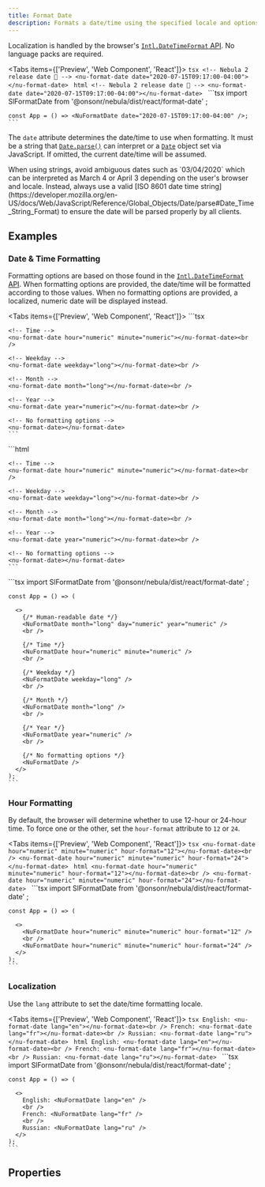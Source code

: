 ```yaml
---
title: Format Date
description: Formats a date/time using the specified locale and options.
---
```



Localization is handled by the browser's [`Intl.DateTimeFormat` API](https://developer.mozilla.org/en-US/docs/Web/JavaScript/Reference/Global_Objects/Intl/DateTimeFormat). No language packs are required.

<Tabs items={['Preview', 'Web Component', 'React']}>
  <Tab value="Preview">
    ```tsx
    <!-- Nebula 2 release date 🎉 -->
    <nu-format-date date="2020-07-15T09:17:00-04:00"></nu-format-date>
    ```
  </Tab>
  <Tab value="Web Component">
    ```html
    <!-- Nebula 2 release date 🎉 -->
    <nu-format-date date="2020-07-15T09:17:00-04:00"></nu-format-date>
    ```
  </Tab>
  <Tab value="React">
    ```tsx
    import SlFormatDate from '@onsonr/nebula/dist/react/format-date'
    ;
    
    const App = () => <NuFormatDate date="2020-07-15T09:17:00-04:00" />;
    ```
  </Tab>
</Tabs>

The `date` attribute determines the date/time to use when formatting. It must be a string that [`Date.parse()`](https://developer.mozilla.org/en-US/docs/Web/JavaScript/Reference/Global_Objects/Date/parse) can interpret or a [`Date`](https://developer.mozilla.org/en-US/docs/Web/JavaScript/Reference/Global_Objects/Date) object set via JavaScript. If omitted, the current date/time will be assumed.

<Callout type="info">
When using strings, avoid ambiguous dates such as `03/04/2020` which can be interpreted as March 4 or April 3 depending on the user's browser and locale. Instead, always use a valid [ISO 8601 date time string](https://developer.mozilla.org/en-US/docs/Web/JavaScript/Reference/Global_Objects/Date/parse#Date_Time_String_Format) to ensure the date will be parsed properly by all clients.
</Callout>

## Examples

### Date & Time Formatting

Formatting options are based on those found in the [`Intl.DateTimeFormat` API](https://developer.mozilla.org/en-US/docs/Web/JavaScript/Reference/Global_Objects/Intl/DateTimeFormat). When formatting options are provided, the date/time will be formatted according to those values. When no formatting options are provided, a localized, numeric date will be displayed instead.

<Tabs items={['Preview', 'Web Component', 'React']}>
  <Tab value="Preview">
    ```tsx
    <!-- Human-readable date -->
    <nu-format-date month="long" day="numeric" year="numeric"></nu-format-date><br />
    
    <!-- Time -->
    <nu-format-date hour="numeric" minute="numeric"></nu-format-date><br />
    
    <!-- Weekday -->
    <nu-format-date weekday="long"></nu-format-date><br />
    
    <!-- Month -->
    <nu-format-date month="long"></nu-format-date><br />
    
    <!-- Year -->
    <nu-format-date year="numeric"></nu-format-date><br />
    
    <!-- No formatting options -->
    <nu-format-date></nu-format-date>
    ```
  </Tab>
  <Tab value="Web Component">
    ```html
    <!-- Human-readable date -->
    <nu-format-date month="long" day="numeric" year="numeric"></nu-format-date><br />
    
    <!-- Time -->
    <nu-format-date hour="numeric" minute="numeric"></nu-format-date><br />
    
    <!-- Weekday -->
    <nu-format-date weekday="long"></nu-format-date><br />
    
    <!-- Month -->
    <nu-format-date month="long"></nu-format-date><br />
    
    <!-- Year -->
    <nu-format-date year="numeric"></nu-format-date><br />
    
    <!-- No formatting options -->
    <nu-format-date></nu-format-date>
    ```
  </Tab>
  <Tab value="React">
    ```tsx
    import SlFormatDate from '@onsonr/nebula/dist/react/format-date'
    ;
    
    const App = () => (
      
      <>
        {/* Human-readable date */}
        <NuFormatDate month="long" day="numeric" year="numeric" />
        <br />
    
        {/* Time */}
        <NuFormatDate hour="numeric" minute="numeric" />
        <br />
    
        {/* Weekday */}
        <NuFormatDate weekday="long" />
        <br />
    
        {/* Month */}
        <NuFormatDate month="long" />
        <br />
    
        {/* Year */}
        <NuFormatDate year="numeric" />
        <br />
    
        {/* No formatting options */}
        <NuFormatDate />
      </>
    );
    ```
  </Tab>
</Tabs>

### Hour Formatting

By default, the browser will determine whether to use 12-hour or 24-hour time. To force one or the other, set the `hour-format` attribute to `12` or `24`.

<Tabs items={['Preview', 'Web Component', 'React']}>
  <Tab value="Preview">
    ```tsx
    <nu-format-date hour="numeric" minute="numeric" hour-format="12"></nu-format-date><br />
    <nu-format-date hour="numeric" minute="numeric" hour-format="24"></nu-format-date>
    ```
  </Tab>
  <Tab value="Web Component">
    ```html
    <nu-format-date hour="numeric" minute="numeric" hour-format="12"></nu-format-date><br />
    <nu-format-date hour="numeric" minute="numeric" hour-format="24"></nu-format-date>
    ```
  </Tab>
  <Tab value="React">
    ```tsx
    import SlFormatDate from '@onsonr/nebula/dist/react/format-date'
    ;
    
    const App = () => (
      
      <>
        <NuFormatDate hour="numeric" minute="numeric" hour-format="12" />
        <br />
        <NuFormatDate hour="numeric" minute="numeric" hour-format="24" />
      </>
    );
    ```
  </Tab>
</Tabs>

### Localization

Use the `lang` attribute to set the date/time formatting locale.

<Tabs items={['Preview', 'Web Component', 'React']}>
  <Tab value="Preview">
    ```tsx
    English: <nu-format-date lang="en"></nu-format-date><br />
    French: <nu-format-date lang="fr"></nu-format-date><br />
    Russian: <nu-format-date lang="ru"></nu-format-date>
    ```
  </Tab>
  <Tab value="Web Component">
    ```html
    English: <nu-format-date lang="en"></nu-format-date><br />
    French: <nu-format-date lang="fr"></nu-format-date><br />
    Russian: <nu-format-date lang="ru"></nu-format-date>
    ```
  </Tab>
  <Tab value="React">
    ```tsx
    import SlFormatDate from '@onsonr/nebula/dist/react/format-date'
    ;
    
    const App = () => (
      
      <>
        English: <NuFormatDate lang="en" />
        <br />
        French: <NuFormatDate lang="fr" />
        <br />
        Russian: <NuFormatDate lang="ru" />
      </>
    );
    ```
  </Tab>
</Tabs>

## Properties

<AutoTypeTable path="./src/components/format-date/format-date.component.ts" name="NuFormatDate" />

